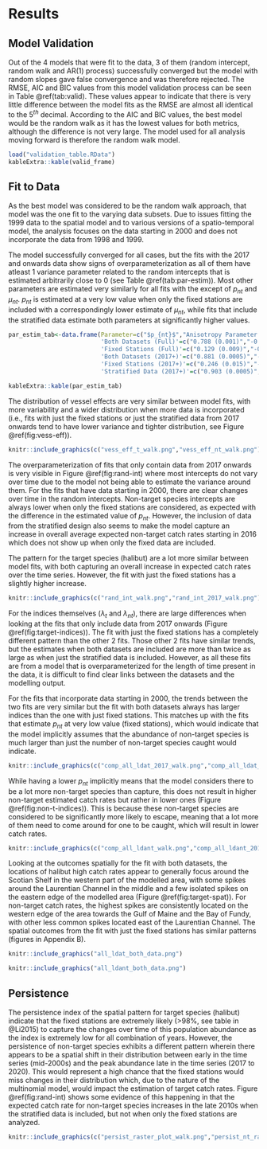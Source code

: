 # Results

## Model Validation

Out of the 4 models that were fit to the data, 3 of them (random intercept, random walk and AR(1) process) successfully converged but the model with random slopes gave false convergence and was therefore rejected. The RMSE, AIC and BIC values from this model validation process can be seen in Table \@ref(tab:valid). These values appear to indicate that there is very little difference between the model fits as the RMSE are almost all identical to the $5^{th}$ decimal. According to the AIC and BIC values, the best model would be the random walk as it has the lowest values for both metrics, although the difference is not very large. The model used for all analysis moving forward is therefore the random walk model.

```r
load("validation_table.RData")
kableExtra::kable(valid_frame)
```

## Fit to Data

As the best model was considered to be the random walk approach, that model was the one fit to the varying data subsets. Due to issues fitting the 1999 data to the spatial model and to various versions of a spatio-temporal model, the analysis focuses on the data starting in 2000 and does not incorporate the data from 1998 and 1999.

The model successfully converged for all cases, but the fits with the 2017 and onwards data show signs of overparameterization as all of them have atleast 1 variance parameter related to the random intercepts that is estimated arbitrarily close to 0 (see Table \@ref(tab:par-estim)). Most other parameters are estimated very similarly for all fits with the except of $p_{nt}$ and $\mu_{nt}$. $p_{nt}$ is estimated at a very low value when only the fixed stations are included with a correspondingly lower estimate of $\mu_{nt}$, while fits that include the stratified data estimate both parameters at significantly higher values. 

```r

par_estim_tab<-data.frame(Parameter=c("$p_{nt}$","Anisotropy Parameter 1","Anisotropy Parameter 2","$\\phi_t$","$\\phi_{nt}$","$\\\sigma_t$","$\\sigma_{nt}$","$\\sigma_{vess,t}$","$\\sigma_{vess,nt}$","$\\sigma_{int,t}$","$\\sigma_{int,nt}$","$\\mu_{t}$","$\\mu_{nt}$"),
                          'Both Datasets (Full)'=c("0.788 (0.001)","-0.100 (0.027)","-0.021 (0.025)","0.050 (0.002)","0.048 (0.001)","1.619 (0.032)","1.915 (0.030)","0.760 (0.099)","0.882 (0.091)","0.114 (0.038)","0.293 (0.074)","-12.590 (0.221)","-7.531 (0.384)"),
                          'Fixed Stations (Full)'=c("0.129 (0.009)","-0.081 (0.026)","0.020 (0.026)","0.053 (0.002)","0.060 (0.002)","1.468 (0.032)","1.599 (0.029)","0.601 (0.083)","0.744 (0.088)","0.185 (0.048)","0.078 (0.058)","-12.866 (0.264)","-9.432 (0.202)"),
                          'Both Datasets (2017+)'=c("0.881 (0.0005)","-0.131 (0.095)","-0.019 (0.066)","0.054 (0.005)","0.015 (0.002)","1.956 (0.085)","1.493 (0.038)","0.735 (0.228)","0.746 (0.108)","0.0003 (0.043)","0.158 (0.119)","-12.012 (0.181)","-6.319 (0.225)"),
                          'Fixed Stations (2017+)'=c("0.246 (0.015)","-0.186 (0.079)","0.129 (0.077)","0.060 (0.007)","0.046 (0.005)","1.408 (0.080)","1.582 (0.074)","0.485 (0.174)","0.748 (0.187)","0.00010 (0.083)","0.233 (0.220)","-11.133 (0.174)", "-9.559 (0.381)"),
                          'Stratified Data (2017+)'=c("0.903 (0.0005)","-0.085 (0.090)","-0.147 (0.078)","0.058 (0.007)","0.051 (0.005)","1.985 (0.101)","0.885 (0.029)","0.505 (0.214)","0.624 (0.092)","0.00005 (0.030)","0.0002 (0.038)","-12.262 (0.164)","-6.015 (0.117)"))

kableExtra::kable(par_estim_tab)

```

The distribution of vessel effects are very similar between model fits, with more variability and a wider distribution when more data is incorporated (i.e., fits with just the fixed stations or just the stratified data from 2017 onwards tend to have lower variance and tighter distribution, see Figure \@ref(fig:vess-eff)).

```r
knitr::include_graphics(c("vess_eff_t_walk.png","vess_eff_nt_walk.png"))
```

The overparameterization of fits that only contain data from 2017 onwards is very visible in Figure \@ref(fig:rand-int) where most intercepts do not vary over time due to the model not being able to estimate the variance around them. For the fits that have data starting in 2000, there are clear changes over time in the random intercepts. Non-target species intercepts are always lower when only the fixed stations are considered, as expected with the difference in the estimated value of $p_{nt}$. However, the inclusion of data from the stratified design also seems to make the model capture an increase in overall average expected non-target catch rates starting in 2016 which does not show up when only the fixed data are included. 

The pattern for the target species (halibut) are a lot more similar between model fits, with both capturing an overall increase in expected catch rates over the time series. However, the fit with just the fixed stations has a slightly higher increase.

```r
knitr::include_graphics(c("rand_int_walk.png","rand_int_2017_walk.png"))
```

For the indices themselves ($\lambda_t$ and $\lambda_{nt}$), there are large differences when looking at the fits that only include data from 2017 onwards (Figure \@ref(fig:target-indices)). The fit with just the fixed stations has a completely different pattern than the other 2 fits. Those other 2 fits have similar trends, but the estimates when both datasets are included are more than twice as large as when just the stratified data is included. However, as all these fits are from a model that is overparameterized for the length of time present in the data, it is difficult to find clear links between the datasets and the modelling output.

For the fits that incorporate data starting in 2000, the trends between the two fits are very similar but the fit with both datasets always has larger indices than the one with just fixed stations. This matches up with the fits that estimate $p_{nt}$ at very low value (fixed stations), which would indicate that the model implicitly assumes that the abundance of non-target species is much larger than just the number of non-target species caught would indicate.

```r
knitr::include_graphics(c("comp_all_ldat_2017_walk.png","comp_all_ldat_walk.png"))
```
While having a lower $p_{nt}$ implicitly means that the model considers there to be a lot more non-target species than capture, this does not result in higher non-target estimated catch rates but rather in lower ones (Figure \@ref(fig:non-t-indices)). This is because these non-target species are considered to be significantly more likely to escape, meaning that a lot more of them need to come around for one to be caught, which will result in lower catch rates.

```r
knitr::include_graphics(c("comp_all_ldant_walk.png","comp_all_ldant_2017_walk.png"))
```

Looking at the outcomes spatially for the fit with both datasets, the locations of halibut high catch rates appear to generally focus around the Scotian Shelf in the western part of the modelled area, with some spikes around the Laurentian Channel in the middle and a few isolated spikes on the eastern edge of the modelled area (Figure \@ref(fig:target-spat)). For non-target catch rates, the highest spikes are consistently located on the western edge of the area towards the Gulf of Maine and the Bay of Fundy, with other less common spikes located east of the Laurentian Channel. The spatial outcomes from the fit with just the fixed stations has similar patterns (figures in Appendix B).

```r
knitr::include_graphics("all_ldat_both_data.png")
```

```r
knitr::include_graphics("all_ldant_both_data.png")
```

## Persistence

The persistence index of the spatial pattern for target species (halibut) indicate that the fixed stations are extremely likely (>98%, see table in @Li2015) to capture the changes over time of this population abundance as the index is extremely low for all combination of years. However, the persistence of non-target species exhibits a different pattern wherein there appears to be a spatial shift in their distribution between early in the time series (mid-2000s) and the peak abundance late in the time series (2017 to 2020). This would represent a high chance that the fixed stations would miss changes in their distribution which, due to the nature of the multinomial model, would impact the estimation of target catch rates. Figure \@ref(fig:rand-int) shows some evidence of this happening in that the expected catch rate for non-target species increases in the late 2010s when the stratified data is included, but not when only the fixed stations are analyzed.

```r
knitr::include_graphics(c("persist_raster_plot_walk.png","persist_nt_raster_plot_walk.png"))
```

